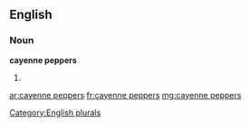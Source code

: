 ==English==

===Noun===
'''cayenne peppers'''

# {{plural of|cayenne pepper}}

[[Category:English plurals]]

[[ar:cayenne peppers]]
[[fr:cayenne peppers]]
[[mg:cayenne peppers]]